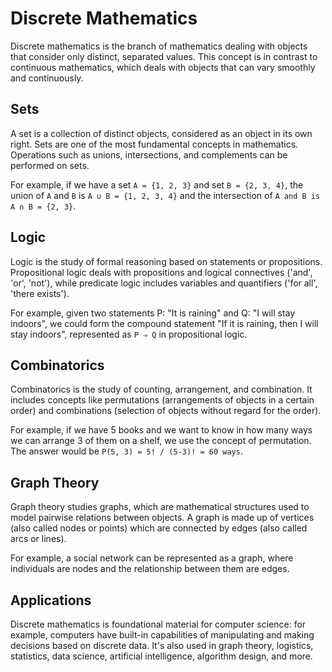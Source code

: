 # Discrete Mathematics

Discrete mathematics is the branch of mathematics dealing with objects that consider only distinct, separated values. This concept is in contrast to continuous mathematics, which deals with objects that can vary smoothly and continuously.

## Sets

A set is a collection of distinct objects, considered as an object in its own right. Sets are one of the most fundamental concepts in mathematics. Operations such as unions, intersections, and complements can be performed on sets.

For example, if we have a set `A = {1, 2, 3}` and set `B = {2, 3, 4}`, the union of `A` and `B` is `A ∪ B = {1, 2, 3, 4}` and the intersection of `A and B is A ∩ B = {2, 3}`.

## Logic

Logic is the study of formal reasoning based on statements or propositions. Propositional logic deals with propositions and logical connectives ('and', 'or', 'not'), while predicate logic includes variables and quantifiers ('for all', 'there exists').

For example, given two statements P: "It is raining" and Q: "I will stay indoors", we could form the compound statement "If it is raining, then I will stay indoors", represented as `P ⇒ Q` in propositional logic.

## Combinatorics

Combinatorics is the study of counting, arrangement, and combination. It includes concepts like permutations (arrangements of objects in a certain order) and combinations (selection of objects without regard for the order).

For example, if we have 5 books and we want to know in how many ways we can arrange 3 of them on a shelf, we use the concept of permutation. The answer would be `P(5, 3) = 5! / (5-3)! = 60 ways`.

## Graph Theory

Graph theory studies graphs, which are mathematical structures used to model pairwise relations between objects. A graph is made up of vertices (also called nodes or points) which are connected by edges (also called arcs or lines).

For example, a social network can be represented as a graph, where individuals are nodes and the relationship between them are edges.

## Applications

Discrete mathematics is foundational material for computer science: for example, computers have built-in capabilities of manipulating and making decisions based on discrete data. It's also used in graph theory, logistics, statistics, data science, artificial intelligence, algorithm design, and more.
